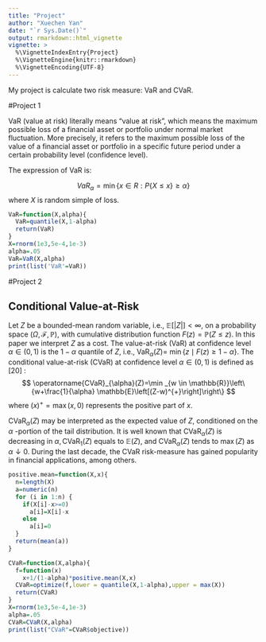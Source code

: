 ```yaml
---
title: "Project"
author: "Xuechen Yan"
date: "`r Sys.Date()`"
output: rmarkdown::html_vignette
vignette: >
  %\VignetteIndexEntry{Project}
  %\VignetteEngine{knitr::rmarkdown}
  %\VignetteEncoding{UTF-8}
---
```


My project is calculate two risk measure: VaR and CVaR.

#Project 1

VaR (value at risk) literally means "value at risk", which means the maximum possible loss of a financial asset or portfolio under normal market fluctuation. More precisely, it refers to the maximum possible loss of the value of a financial asset or portfolio in a specific future period under a certain probability level (confidence level).

The expression of VaR is:

$$
V a R_{\alpha}=\min \{x \in R: P\{X \leq x\} \geq \alpha\}
$$
where $X$ is random simple of loss.

```r
VaR=function(X,alpha){
  VaR=quantile(X,1-alpha)
  return(VaR)
}
X=rnorm(1e3,5e-4,1e-3)
alpha=.05
VaR=VaR(X,alpha)
print(list('VaR'=VaR))
```


#Project 2

## Conditional Value-at-Risk 

Let $Z$ be a bounded-mean random variable, i.e., $\mathbb{E}[|Z|]<\infty,$ on a probability space $(\Omega, \mathcal{F}, \mathbb{P})$, with cumulative distribution function $F(z)=\mathbb{P}(Z \leq z) .$ In this paper we interpret $Z$ as a cost. The value-at-risk (VaR) at confidence level $\alpha \in(0,1)$ is the $1-\alpha$ quantile of $Z,$ i.e., $\operatorname{VaR}_{\alpha}(Z)=$ $\min \{z \mid F(z) \geq 1-\alpha\} .$ The conditional value-at-risk (CVaR) at confidence level $\alpha \in(0,1)$ is defined as [20] :
$$
\operatorname{CVaR}_{\alpha}(Z)=\min _{w \in \mathbb{R}}\left\{w+\frac{1}{\alpha} \mathbb{E}\left[(Z-w)^{+}\right]\right\}
$$
where $(x)^{+}=\max (x, 0)$ represents the positive part of $x$. 

$\operatorname{CVaR}_{\alpha}(Z)$ may be interpreted as the expected value of $Z$, conditioned on the $\alpha$ -portion of the tail distribution. It is well known that $\mathrm{CVaR}_{\alpha}(Z)$ is decreasing in $\alpha, \mathrm{CVaR}_{1}(Z)$ equals to $\mathbb{E}(Z),$ and $\mathrm{CVaR}_{\alpha}(Z)$ tends to $\max (Z)$ as $\alpha \downarrow 0 .$ During the last decade, the CVaR risk-measure has gained popularity in financial applications, among others. 

```r
positive.mean=function(X,x){
  n=length(X)
  a=numeric(n)
  for (i in 1:n) {
    if(X[i]-x>=0)
      a[i]=X[i]-x
    else
      a[i]=0
  }
  return(mean(a))
}

CVaR=function(X,alpha){
  f=function(x)
    x+1/(1-alpha)*positive.mean(X,x)
  CVaR=optimize(f,lower = quantile(X,1-alpha),upper = max(X))
  return(CVaR)
}
X=rnorm(1e3,5e-4,1e-3)
alpha=.05
CVaR=CVaR(X,alpha)
print(list("CVaR"=CVaR$objective))
```

